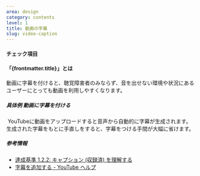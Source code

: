 ```yaml
---
area: design
category: contents
level: 1
title: 動画の字幕
slug: video-caption
---
```



#### チェック項目

<Checkpoint title="動画に字幕を提供する（動画に埋め込むまたは、設定で有効化できるようにする）" />

#### 「{frontmatter.title}」とは

動画に字幕を付けると、聴覚障害者のみならず、音を出せない環境や状況にあるユーザーにとっても動画を利用しやすくなります。

##### 具体例 動画に字幕を付ける

<Cases>
  <Case span={2} type="good" title="YouTube に動画をアップロードする">
    <img
      slot="figure"
      src={videoCaption1.src}
      alt=""
      width={videoCaption1.width}
      height={videoCaption1.height}
      loading="lazy"
      decoding="async"
    />
    YouTubeに動画をアップロードすると音声から自動的に字幕が生成されます。生成された字幕をもとに手直しをすると、字幕をつける手間が大幅に省けます。
  </Case>
</Cases>

##### 参考情報

- [達成基準 1.2.2: キャプション (収録済) を理解する](https://waic.jp/docs/WCAG21/Understanding/captions-prerecorded.html)
- [字幕を追加する - YouTube ヘルプ](https://support.google.com/youtube/answer/2734796?hl=ja)
